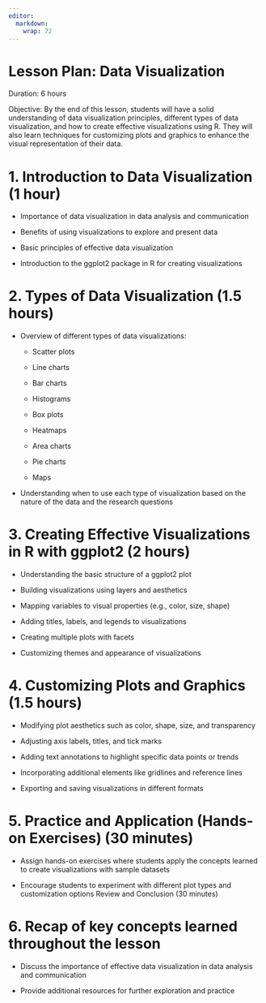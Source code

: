 ```yaml
---
editor: 
  markdown: 
    wrap: 72
---
```


# Lesson Plan: Data Visualization

Duration: 6 hours

Objective: By the end of this lesson, students will have a solid
understanding of data visualization principles, different types of data
visualization, and how to create effective visualizations using R. They
will also learn techniques for customizing plots and graphics to enhance
the visual representation of their data.

# 1. Introduction to Data Visualization (1 hour)

-   Importance of data visualization in data analysis and communication

-   Benefits of using visualizations to explore and present data

-   Basic principles of effective data visualization

-   Introduction to the ggplot2 package in R for creating visualizations

# 2. Types of Data Visualization (1.5 hours)

-   Overview of different types of data visualizations:

    -   Scatter plots

    -   Line charts

    -   Bar charts

    -   Histograms

    -   Box plots

    -   Heatmaps

    -   Area charts

    -   Pie charts

    -   Maps

-   Understanding when to use each type of visualization based on the
    nature of the data and the research questions

# 3. Creating Effective Visualizations in R with ggplot2 (2 hours)

-   Understanding the basic structure of a ggplot2 plot

-   Building visualizations using layers and aesthetics

-   Mapping variables to visual properties (e.g., color, size, shape)

-   Adding titles, labels, and legends to visualizations

-   Creating multiple plots with facets

-   Customizing themes and appearance of visualizations

# 4. Customizing Plots and Graphics (1.5 hours)

-   Modifying plot aesthetics such as color, shape, size, and
    transparency

-   Adjusting axis labels, titles, and tick marks

-   Adding text annotations to highlight specific data points or trends

-   Incorporating additional elements like gridlines and reference lines

-   Exporting and saving visualizations in different formats

# 5. Practice and Application (Hands-on Exercises) (30 minutes)

-   Assign hands-on exercises where students apply the concepts learned
    to create visualizations with sample datasets

-   Encourage students to experiment with different plot types and
    customization options Review and Conclusion (30 minutes)

# 6. Recap of key concepts learned throughout the lesson

-   Discuss the importance of effective data visualization in data
    analysis and communication

-   Provide additional resources for further exploration and practice
